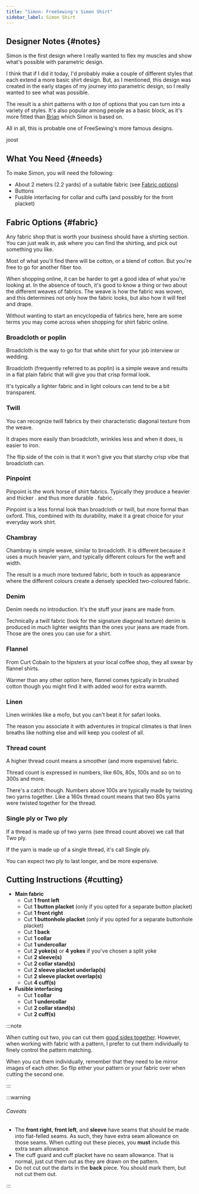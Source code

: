 ```yaml
---
title: "Simon: FreeSewing's Simon Shirt"
sidebar_label: Simon Shirt
---
```


<DesignInfo design="simon" />

## Designer Notes {#notes}

Simon is the first design where I really wanted to flex my muscles and show
what's possible with parametric design.

I think that if I did it today, I'd probably make a couple of different styles
that each extend a more basic shirt design. But, as I mentioned, this design
was created in the early stages of my journey into parametric design, so I
really wanted to see what was possible.

The result is a shirt patterns with _a ton_ of options that you can turn into a
variety of styles. It's also popular among people as a basic block, as it's
more fitted than [Brian](https://freesewing.org/designs/brian) which Simon is based on.

All in all, this is probable one of FreeSewing's more famous designs.

joost

## What You Need {#needs}

To make Simon, you will need the following:

- About 2 meters (2.2 yards) of a suitable fabric (see [Fabric options](/docs/designs/simon/fabric/))
- Buttons
- Fusible interfacing for collar and cuffs (and possibly for the front placket)

## Fabric Options {#fabric}

Any fabric shop that is worth your business should have a shirting section.
You can just walk in, ask where you can find the shirting, and pick out something you like.

Most of what you'll find there will be cotton, or a blend of cotton.
But you're free to go for another fiber too.

When shopping online, it can be harder to get a good idea of what you're looking at.
In the absence of touch, it's good to know a thing or two about the different weaves of fabrics.
The weave is how the fabric was woven, and this determines not only how the fabric looks, but also how it will feel and drape.

Without wanting to start an encyclopedia of fabrics here, here are some terms you may come across when shopping for shirt fabric online.

### Broadcloth or poplin

Broadcloth is the way to go for that white shirt for your job interview or wedding.

Broadcloth (frequently referred to as poplin) is a simple weave and results in a flat plain fabric that will give you that crisp formal look.

It's typically a lighter fabric and in light colours can tend to be a bit transparent.

### Twill

You can recognize twill fabrics by their characteristic diagonal texture from the weave.

It drapes more easily than broadcloth, wrinkles less and when it does, is easier to iron.

The flip side of the coin is that it won't give you that starchy crisp vibe that broadcloth can.

### Pinpoint

Pinpoint is the work horse of shirt fabrics. Typically they produce a heavier and thicker . and thus more durable . fabric.

Pinpoint is a less formal look than broadcloth or twill, but more formal than oxford. This, combined with its durability, make it a great choice for your everyday work shirt.

### Chambray

Chambray is simple weave, similar to broadcloth. It is different because it uses a much heavier yarn, and typically different colours for the weft and width.

The result is a much more textured fabric, both in touch as appearance where the different colours create a densely speckled two-coloured fabric.

### Denim

Denim needs no introduction. It's the stuff your jeans are made from.

Technically a twill fabric (look for the signature diagonal texture) denim is produced in much lighter weights than the ones your jeans are made from. Those are the ones you can use for a shirt.

### Flannel

From Curt Cobain to the hipsters at your local coffee shop, they all swear by flannel shirts.

Warmer than any other option here, flannel comes typically in brushed cotton though you might find it with added wool for extra warmth.

### Linen

Linen wrinkles like a mofo, but you can't beat it for safari looks.

The reason you associate it with adventures in tropical climates is that linen breaths like nothing else and will keep you coolest of all.

### Thread count

A higher thread count means a smoother (and more expensive) fabric.

Thread count is expressed in numbers, like 60s, 80s, 100s and so on to 300s and more.

There's a catch though. Numbers above 100s are typically made by twisting two yarns together. Like a 160s thread count means that two 80s yarns were twisted together for the thread.

### Single ply or Two ply

If a thread is made up of two yarns (see thread count above) we call that Two ply.

If the yarn is made up of a single thread, it's call Single ply.

You can expect two ply to last longer, and be more expensive.

## Cutting Instructions {#cutting}

- **Main fabric**
  - Cut **1 front left**
  - Cut **1 button placket** (only if you opted for a separate button placket)
  - Cut **1 front right**
  - Cut **1 buttonhole placket** (only if you opted for a separate buttonhole placket)
  - Cut **1 back**
  - Cut **1 collar**
  - Cut **1 undercollar**
  - Cut **2 yoke(s)** or **4 yokes** if you've chosen a split yoke
  - Cut **2 sleeve(s)**
  - Cut **2 collar stand(s)**
  - Cut **2 sleeve placket underlap(s)**
  - Cut **2 sleeve placket overlap(s)**
  - Cut **4 cuff(s)**
- **Fusible interfacing**
  - Cut **1 collar**
  - Cut **1 undercollar**
  - Cut **2 collar stand(s)**
  - Cut **2 cuff(s)**

:::note

When cutting out two, you can cut them [good sides together](/docs/sewing/good-sides-together).
However, when working with fabric with a pattern, I prefer to cut them individually to finely control the pattern matching.

When you cut them individually, remember that they need to be mirror images of each other. So flip either your pattern or your fabric over when cutting the second one.

:::

:::warning

###### Caveats

- The **front right**, **front left**, and **sleeve** have seams that should be made into flat-felled seams. As such, they have extra seam allowance on those seams. When cutting out these pieces, you **must** include this extra seam allowance.
- The cuff guard and cuff placket have no seam allowance. That is normal, just cut them out as they are drawn on the pattern.
- Do not cut out the darts in the **back** piece. You should mark them, but not cut them out.

:::
